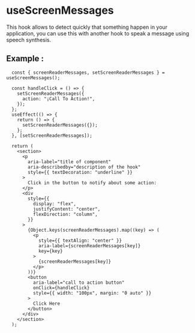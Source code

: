 
<Meta of={ScreenMessages} />

# **useScreenMessages**

This hook allows to detect quickly that something happen in your application, you can use this with another hook to speak a message using speech synthesis.

## **Example** :

```tsx
  const { screenReaderMessages, setScreenReaderMessages } = useScreenMessages();

  const handleClick = () => {
    setScreenReaderMessages({
      action: "¡Call To Action!",
    });
  };
  useEffect(() => {
    return () => {
      setScreenReaderMessages({});
    };
  }, [setScreenReaderMessages]);

  return (
    <section>
      <p
        aria-label="title of component"
        aria-describedby="description of the hook"
        style={{ textDecoration: "underline" }}
      >
        Click in the button to notify about some action:
      </p>
      <div
        style={{
          display: "flex",
          justifyContent: "center",
          flexDirection: "column",
        }}
      >
        {Object.keys(screenReaderMessages).map((key) => (
          <p
            style={{ textAlign: "center" }}
            aria-label={screenReaderMessages[key]}
            key={key}
          >
            {screenReaderMessages[key]}
          </p>
        ))}
        <button
          aria-label="call to action button"
          onClick={handleClick}
          style={{ width: "100px", margin: "0 auto" }}
        >
          Click Here
        </button>
      </div>
    </section>
  );
```
